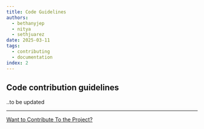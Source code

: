 ```yaml
---
title: Code Guidelines
authors:
  - bethanyjep
  - nitya
  - sethjuarez
date: 2025-03-11
tags:
  - contributing
  - documentation
index: 2
---
```


## Code contribution guidelines

..to be updated

---
[Want to Contribute To the Project?](/contributing/)
